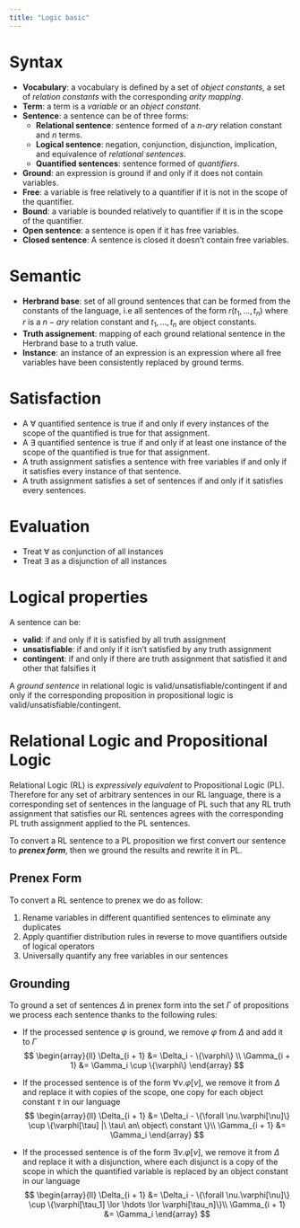 ```yaml
---
title: "Logic basic"
---
```


# Syntax

* **Vocabulary**: a vocabulary is defined by a set of *object constants*, a set of *relation constants* with the corresponding *arity mapping*.
* **Term**: a term is a *variable* or an *object constant*.
* **Sentence**: a sentence can be of three forms:
    * **Relational sentence**: sentence formed of a *n-ary* relation constant and *n* terms.
    * **Logical sentence**: negation, conjunction, disjunction, implication, and equivalence of *relational sentences*.
    * **Quantified sentences**: sentence formed of *quantifiers*.
* **Ground**: an expression is ground if and only if it does not contain variables.
* **Free**: a variable is free relatively to a quantifier if it is not in the scope of the quantifier.
* **Bound**: a variable is bounded relatively to quantifier if it is in the scope of the quantifier.
* **Open sentence**: a sentence is open if it has free variables.
* **Closed sentence**: A sentence is closed it doesn't contain free variables.

# Semantic

* **Herbrand base**: set of all ground sentences that can be formed from the constants of the language, i.e all sentences of the form $r(t_1, \hdots, t_n)$ where $r$ is a $n-ary$ relation constant and $t_1, \hdots, t_n$ are object constants.
* **Truth assignement**: mapping of each ground relational sentence in the Herbrand base to a truth value.
* **Instance**: an instance of an expression is an expression where all free variables have been consistently replaced by ground terms.

# Satisfaction

* A $\forall$ quantified sentence is true if and only if every instances of the scope of the quantified is true for that assignment.
* A $\exists$ quantified sentence is true if and only if at least one instance of the scope of the quantified is true for that assignment.
* A truth assignment satisfies a sentence with free variables if and only if it satisfies every instance of that sentence.
* A truth assignment satisfies a set of sentences if and only if it satisfies every sentences.

# Evaluation

* Treat $\forall$ as conjunction of all instances
* Treat $\exists$ as a disjunction of all instances

# Logical properties

A sentence can be:

* **valid**: if and only if it is satisfied by all truth assignment
* **unsatisfiable**: if and only if it isn't satisfied by any truth assignment
* **contingent**: if and only if there are truth assignment that satisfied it and other that falsifies it

A *ground sentence* in relational logic is valid/unsatisfiable/contingent if and only if the corresponding proposition in propositional logic is valid/unsatisfiable/contingent.

# Relational Logic and Propositional Logic

Relational Logic (RL) is *expressively equivalent* to Propositional Logic (PL). Therefore for any set of arbitrary sentences in our RL language, there is a corresponding set of sentences in the language of PL such that any RL truth assignment that satisfies our RL sentences agrees with the corresponding PL truth assignment applied to the PL sentences.

To convert a RL sentence to a PL proposition we first convert our sentence to ***prenex form***, then we ground the results and rewrite it in PL.

## Prenex Form

To convert a RL sentence to prenex we do as follow:

1. Rename variables in different quantified sentences to eliminate any duplicates
2. Apply quantifier distribution rules in reverse to move quantifiers outside of logical operators
3. Universally quantify any free variables in our sentences


## Grounding

To ground a set of sentences $\Delta$ in prenex form into the set $\Gamma$ of propositions we process each sentence thanks to the following rules:

* If the processed sentence $\varphi$ is ground, we remove $\varphi$ from $\Delta$ and add it to $\Gamma$
$$
\begin{array}{ll}
\Delta_{i + 1} &= \Delta_i - \{\varphi\} \\
\Gamma_{i + 1} &= \Gamma_i \cup \{\varphi\}
\end{array}
$$

* If the processed sentence is of the form $\forall \nu.\varphi[\nu]$, we remove it from $\Delta$ and replace it with copies of the scope, one copy for each object constant $\tau$ in our language
$$
\begin{array}{ll}
\Delta_{i + 1} &= \Delta_i - \{\forall \nu.\varphi[\nu]\} \cup \{\varphi[\tau] |\ \tau\ an\ object\ constant \}\\
\Gamma_{i + 1} &= \Gamma_i
\end{array}
$$

* If the processed sentence is of the form $\exists\nu.\varphi[\nu]$, we remove it from $\Delta$ and replace it with a disjunction, where each disjunct is a copy of the scope in which the quantified variable is replaced by an object constant in our language
$$
\begin{array}{ll}
\Delta_{i + 1} &= \Delta_i - \{\forall \nu.\varphi[\nu]\} \cup \{\varphi[\tau_1] \lor \hdots \lor \varphi[\tau_n]\}\\
\Gamma_{i + 1} &= \Gamma_i
\end{array}
$$

